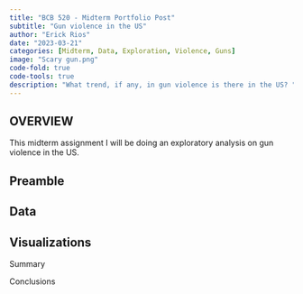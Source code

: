 ```yaml
---
title: "BCB 520 - Midterm Portfolio Post"
subtitle: "Gun violence in the US"
author: "Erick Rios"
date: "2023-03-21"
categories: [Midterm, Data, Exploration, Violence, Guns]
image: "Scary gun.png"
code-fold: true
code-tools: true
description: "What trend, if any, in gun violence is there in the US? "
---
```


## OVERVIEW

This midterm assignment I will be doing an exploratory analysis on gun violence in the US.

## Preamble

## Data

## Visualizations

Summary

Conclusions
